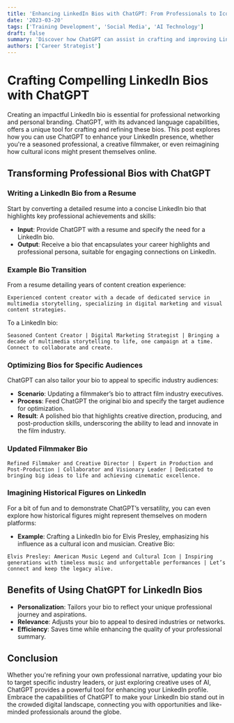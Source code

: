 ```yaml
---
title: 'Enhancing LinkedIn Bios with ChatGPT: From Professionals to Icons'
date: '2023-03-20'
tags: ['Training Development', 'Social Media', 'AI Technology']
draft: false
summary: 'Discover how ChatGPT can assist in crafting and improving LinkedIn bios, making them more compelling for various audiences, from industry executives to cultural icons.'
authors: ['Career Strategist']
---
```


# Crafting Compelling LinkedIn Bios with ChatGPT

Creating an impactful LinkedIn bio is essential for professional networking and personal branding. ChatGPT, with its advanced language capabilities, offers a unique tool for crafting and refining these bios. This post explores how you can use ChatGPT to enhance your LinkedIn presence, whether you're a seasoned professional, a creative filmmaker, or even reimagining how cultural icons might present themselves online.

## Transforming Professional Bios with ChatGPT

### Writing a LinkedIn Bio from a Resume

Start by converting a detailed resume into a concise LinkedIn bio that highlights key professional achievements and skills:

- **Input**: Provide ChatGPT with a resume and specify the need for a LinkedIn bio.
- **Output**: Receive a bio that encapsulates your career highlights and professional persona, suitable for engaging connections on LinkedIn.

### Example Bio Transition

From a resume detailing years of content creation experience:

```plaintext
Experienced content creator with a decade of dedicated service in multimedia storytelling, specializing in digital marketing and visual content strategies.
```

To a LinkedIn bio:

```plaintext
Seasoned Content Creator | Digital Marketing Strategist | Bringing a decade of multimedia storytelling to life, one campaign at a time. Connect to collaborate and create.
```

### Optimizing Bios for Specific Audiences

ChatGPT can also tailor your bio to appeal to specific industry audiences:

- **Scenario**: Updating a filmmaker’s bio to attract film industry executives.
- **Process**: Feed ChatGPT the original bio and specify the target audience for optimization.
- **Result**: A polished bio that highlights creative direction, producing, and post-production skills, underscoring the ability to lead and innovate in the film industry.

### Updated Filmmaker Bio

```plaintext
Refined Filmmaker and Creative Director | Expert in Production and Post-Production | Collaborator and Visionary Leader | Dedicated to bringing big ideas to life and achieving cinematic excellence.
```

### Imagining Historical Figures on LinkedIn

For a bit of fun and to demonstrate ChatGPT’s versatility, you can even explore how historical figures might represent themselves on modern platforms:

- **Example**: Crafting a LinkedIn bio for Elvis Presley, emphasizing his influence as a cultural icon and musician.
  Creative Bio:

```plaintext
Elvis Presley: American Music Legend and Cultural Icon | Inspiring generations with timeless music and unforgettable performances | Let’s connect and keep the legacy alive.
```

## Benefits of Using ChatGPT for LinkedIn Bios

- **Personalization**: Tailors your bio to reflect your unique professional journey and aspirations.
- **Relevance**: Adjusts your bio to appeal to desired industries or networks.
- **Efficiency**: Saves time while enhancing the quality of your professional summary.

## Conclusion

Whether you're refining your own professional narrative, updating your bio to target specific industry leaders, or just exploring creative uses of AI, ChatGPT provides a powerful tool for enhancing your LinkedIn profile. Embrace the capabilities of ChatGPT to make your LinkedIn bio stand out in the crowded digital landscape, connecting you with opportunities and like-minded professionals around the globe.
